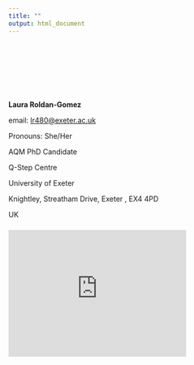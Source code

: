 ```yaml
---
title: ""
output: html_document
---
```


<style type="text/css">
.title {
  display: none;
}

#getting-started img {
  margin-left: 10px;
}

</style>

<div class="row" style="padding-top: 100px;">
<div class="col-sm-6">

**Laura Roldan-Gomez**

email: <lr480@exeter.ac.uk>

Pronouns: She/Her

AQM PhD Candidate

Q-Step Centre

University of Exeter

Knightley, Streatham Drive, Exeter , EX4 4PD

UK


</div>
<div class="col-sm-6">

### 
<iframe src="https://www.google.com/maps/embed?pb=!1m18!1m12!1m3!1d1262.632197720393!2d-3.5361687139679847!3d50.73358489361508!2m3!1f0!2f0!3f0!3m2!1i1024!2i768!4f13.1!3m3!1m2!1s0x486da44885fbf2fd%3A0x35ca3b99a9bc44a7!2sUniversity%20of%20Exeter%20Knightley%20Building!5e0!3m2!1sen!2suk!4v1647615565333!5m2!1sen!2suk" width="350" height="250" style="border:0;" allowfullscreen="" loading="lazy"></iframe>

